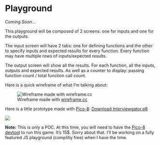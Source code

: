 # Playground

_Coming Soon..._

This playground will be composed of 2 screens: one for inputs and one for the outputs.

The input screen will have 2 tabs: one for defining functions and the other to specify inputs and expected results for every function. Every function may have multiple rows of inputs/expected results.

The output screen will show all the results. For each function, all the inputs, outputs and expected results. As well as a counter to display: passing function count / total function call count.

Here is a quick wireframe of what I'm talking about: 

![Wireframe made with [wireframe.cc](https://wireframe.cc/){target="_blank"}](./assets/interviewgator-playground-wireframe.png)

<!-- [https://wireframe.cc/4LRTGu](https://wireframe.cc/4LRTGu){target="_blank"} -->

Here is a little prototype made with [Pico-8](https://www.lexaloffle.com/pico-8.php){target="_blank"}: [Download Interviewgator.p8](./assets/interviewgator.p8)

![](./assets/interviewgator-pico8-demo.gif)

__Note:__ This is only a POC. At this time, you will need to have the [Pico-8 devtool](https://www.lexaloffle.com/games.php?page=updates){target="_blank"} to run this game. It's 15$. Sorry about that. I'll be working on a fully featured JS playground (complitly free) when I have the time.
